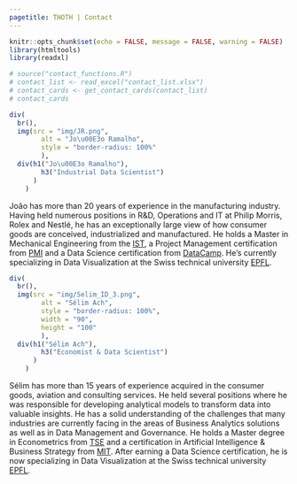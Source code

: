 ```yaml
---
pagetitle: THOTH | Contact
---
```


```r
knitr::opts_chunk$set(echo = FALSE, message = FALSE, warning = FALSE)
library(htmltools)
library(readxl)
```

```r
# source("contact_functions.R")
# contact_list <- read_excel("contact_list.xlsx")
# contact_cards <- get_contact_cards(contact_list)
# contact_cards
```

```r
div(
  br(),
  img(src = "img/JR.png",
        alt = "Jo\u00E3o Ramalho",
        style = "border-radius: 100%"
        ),
  div(h1("Jo\u00E3o Ramalho"),
        h3("Industrial Data Scientist")
      )
    )
```

João has more than 20 years of experience in the manufacturing industry. Having held numerous positions in R&D, Operations and IT at Philip Morris, Rolex and Nestlé, he has an exceptionally large view of how consumer goods are conceived, industrialized and manufactured. He holds a Master in Mechanical Engineering from the [IST](http://ist.pt/), a Project Management certification from [PMI](https://www.pmi.org/) and a Data Science certification from [DataCamp](https://www.datacamp.com/). He's currently specializing in Data Visualization at the Swiss technical university [EPFL](https://www.extensionschool.ch/).

```r
div(
  br(),
  img(src = "img/Selim_ID_3.png",
        alt = "Sélim Ach",
        style = "border-radius: 100%",
        width = "90",
        height = "100"
        ),
  div(h1("Sélim Ach"),
        h3("Economist & Data Scientist")
      )
    )
```

Sélim has more than 15 years of experience acquired in the consumer goods, aviation and consulting services. He held several positions where he was responsible for developing analytical models to transform data into valuable insights. He has a solid understanding of the challenges that many industries are currently facing in the areas of Business Analytics solutions as well as in Data Management and Governance. He holds a Master degree in Econometrics from [TSE](https://www.tse-fr.eu) and a certification in Artificial Intelligence & Business Strategy from [MIT](https://executive.mit.edu). After earning a Data Science certification, he is now specializing in Data Visualization at the Swiss technical university [EPFL](https://www.extensionschool.ch/).

